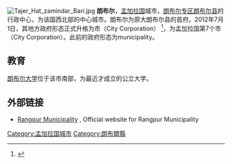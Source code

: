 [[File:Tajer_Hat_zamindar_Bari.jpg|thumb]]
{{Coord|25.7438916|89.275227|source:GoogleMaps|display=title}}
'''朗布尔'''，[[孟加拉国|孟加拉国]]城市，[[朗布尔专区|朗布尔专区]][[朗布尔县|朗布尔县]]的行政中心，为该国西北部的中心城市。朗布尔为原大朗布尔县的首府。2012年7月1日，其地方政府形态正式升格为市（City Corporation） <ref>{{Cite web |url=http://www.thedailystar.net/newDesign/news-details.php?nid=240610 |title=存档副本 |access-date=2012-12-27 |archive-date=2012-07-03 |archive-url=https://web.archive.org/web/20120703092615/http://www.thedailystar.net/newDesign/news-details.php?nid=240610 |dead-url=no }}</ref>，为孟加拉国第7个市（City Corporation）。此前的政府形态为municipality。

== 教育 ==
[[朗布尔大学|朗布尔大学]]位于该市南部，为最近才成立的公立大学。

==外部链接==
{{reflist}}
*[http://www.rangpur-municipal.org.bd Rangpur Municipality] {{Wayback|url=http://www.rangpur-municipal.org.bd/ |date=20081023085923 }}, Official website for Rangpur Municipality

[[Category:孟加拉国城市|Category:孟加拉国城市]]
[[Category:朗布爾縣|Category:朗布爾縣]]
{{孟加拉国主要城市}}